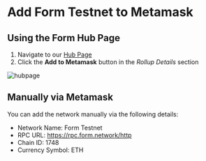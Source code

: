 # Add Form Testnet to Metamask
## Using the Form Hub Page
1. Navigate to our [Hub Page](https://info.form.network/)
2. Click the 
**Add to Metamask** button in the *Rollup Details* section

![hubpage](../images/hub.png)

## Manually via Metamask
You can add the network manually via the following details:
- Network Name: Form Testnet
- RPC URL: https://rpc.form.network/http
- Chain ID: 1748
- Currency Symbol: ETH